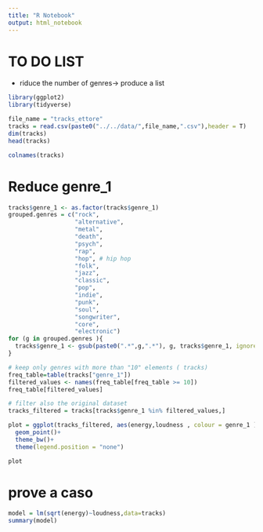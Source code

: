 ```yaml
---
title: "R Notebook"
output: html_notebook
---
```


# TO DO LIST
- riduce the number of genres-> produce a list

```r
library(ggplot2)
library(tidyverse)
```

```r
file_name = "tracks_ettore"
tracks = read.csv(paste0("../../data/",file_name,".csv"),header = T)
dim(tracks)
head(tracks)

colnames(tracks)
```




# Reduce genre_1
```r
tracks$genre_1 <- as.factor(tracks$genre_1)
grouped.genres = c("rock",
                   "alternative",
                   "metal",
                   "death",
                   "psych",
                   "rap",
                   "hop", # hip hop
                   "folk",
                   "jazz",
                   "classic",
                   "pop",
                   "indie",
                   "punk",
                   "soul",
                   "songwriter",
                   "core",
                   "electronic")
for (g in grouped.genres ){
  tracks$genre_1 <- gsub(paste0(".*",g,".*"), g, tracks$genre_1, ignore.case = TRUE)
}

# keep only genres with more than "10" elements ( tracks)
freq_table=table(tracks["genre_1"])
filtered_values <- names(freq_table[freq_table >= 10])
freq_table[filtered_values]

# filter also the original dataset
tracks_filtered = tracks[tracks$genre_1 %in% filtered_values,]
```


```r
plot = ggplot(tracks_filtered, aes(energy,loudness , colour = genre_1 )) + 
  geom_point()+
  theme_bw()+
  theme(legend.position = "none")

plot
```

# prove a caso
```r
model = lm(sqrt(energy)~loudness,data=tracks)
summary(model)
```








